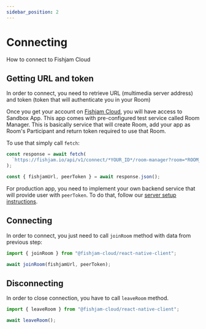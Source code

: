 ```yaml
---
sidebar_position: 2
---
```



# Connecting

How to connect to Fishjam Cloud

## Getting URL and token

In order to connect, you need to retrieve URL (multimedia server address) and token (token that will authenticate you in your Room)

<Tabs groupId="app-type">

  <TabItem value="sandbox" label="Sandbox App">

Once you get your account on [Fishjam Cloud](https://fishjam.io), you will have access to Sandbox App.
This app comes with pre-configured test service called Room Manager. This is basically service that will
create Room, add your app as Room's Participant and return token required to use that Room.

To use that simply call `fetch`:

```ts
const response = await fetch(
  `https://fishjam.io/api/v1/connect/*YOUR_ID*/room-manager?room=*ROOM_NAME&user=*USER_NAME*`
);

const { fishjamUrl, peerToken } = await response.json();
```

  </TabItem>
  <TabItem value="production" label="Production App">

For production app, you need to implement your own backend service that will provide user with `peerToken`.
To do that, follow our [server setup instructions](/server).

  </TabItem>
</Tabs>

## Connecting

In order to connect, you just need to call `joinRoom` method with data from previous step:

```ts
import { joinRoom } from "@fishjam-cloud/react-native-client";

await joinRoom(fishjamUrl, peerToken);
```

## Disconnecting

In order to close connection, you have to call `leaveRoom` method.

```ts
import { leaveRoom } from "@fishjam-cloud/react-native-client";

await leaveRoom();
```
